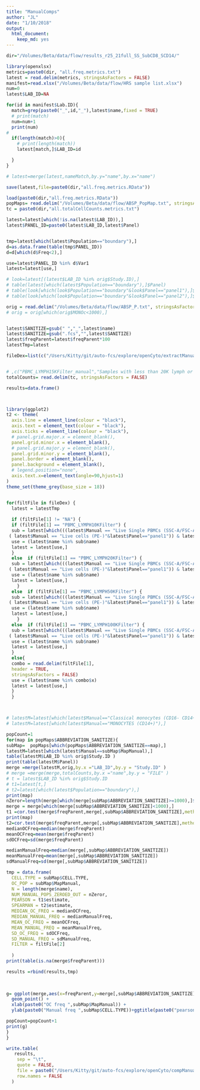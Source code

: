 ```yaml
---
title: "ManualComps"
author: "JL"
date: "1/10/2018"
output: 
  html_document: 
    keep_md: yes
---
```

```r
dir="/Volumes/Beta/data/flow/results_r25_21full_SS_SubCD8_SCD14/"
```

```r
library(openxlsx)
metrics=paste0(dir, "all.freq.metrics.txt")
latest = read.delim(metrics, stringsAsFactors = FALSE)
manifest=read.xlsx("/Volumes/Beta/data/flow/HRS sample list.xlsx")
num=0
latest$LAB_ID=NA

for(id in manifest$Lab.ID){
  match=grep(paste0("_",id,"_"),latest$name,fixed = TRUE)
  # print(match)
  num=num+1
  print(num)
# 
  if(length(match)>0){
    # print(length(match))
    latest[match,]$LAB_ID=id

  }
}

# latest=merge(latest,nameMatch,by.y="name",by.x="name")

save(latest,file=paste0(dir,"all.freq.metrics.RData"))

```


```r
load(paste0(dir,"all.freq.metrics.RData"))
popMaps= read.delim("/Volumes/Beta/data/flow/ABSP_PopMap.txt", stringsAsFactors = FALSE)
tc = paste0(dir,"all.totalCellCounts.metrics.txt")

latest=latest[which(!is.na(latest$LAB_ID)),]
latest$PANEL_ID=paste0(latest$LAB_ID,latest$Panel)


tmp=latest[which(latest$Population=="boundary"),]
d=as.data.frame(table(tmp$PANEL_ID))
d=d[which(d$Freq<2),]

use=latest$PANEL_ID %in% d$Var1
latest=latest[use,]

# look=latest[(latest$LAB_ID %in% orig$Study.ID),]
# table(latest[which(latest$Population=="boundary"),]$Panel)
# table(look[which(look$Population=="boundary"&look$Panel=="panel1"),]$Panel)
# table(look[which(look$Population=="boundary"&look$Panel=="panel2"),]$Panel)

orig = read.delim("/Volumes/Beta/data/flow/ABSP_P.txt", stringsAsFactors = FALSE)
# orig = orig[which(orig$MONOc<1000),]


latest$SANITIZE=gsub(" ","_",latest$name)
latest$SANITIZE=gsub(".fcs","",latest$SANITIZE)
latest$freqParent=latest$freqParent*100
latestTmp=latest

fileDex=list(c("/Users/Kitty/git/auto-fcs/explore/openCyto/extractManualComp/manualUse.100.txt","100 randomly selected P1-P2 matched samples without abnormal/bad/manual annotatons"),c("/Users/Kitty/git/auto-fcs/explore/openCyto/extractManualComp/manualUse.txt","All P1-P2 matched samples  without abnormal/bad/manual annotatons"),c("PBMC_LYMPH10KFilter","Samples with less than 10K lymph or 10K PBMC (in OC) are excluded"),c("PBMC_LYMPH20KFilter","Samples with less than 20K lymph or 20K PBMC (in OC) are excluded"),c("PBMC_LYMPH50KFilter","Samples with less than 50K lymph or 50K PBMC (in OC) are excluded"),c("PBMC_LYMPH100KFilter","Samples with less than 100K lymph or 100K PBMC (in OC) are excluded"),c("NA","All samples"))


# ,c("PBMC_LYMPH15KFilter_manual","Samples with less than 20K lymph or 20K PBMC (in OC) are excluded"),
totalCounts= read.delim(tc, stringsAsFactors = FALSE)

results=data.frame()



library(ggplot2)
t2 <- theme(
  axis.line = element_line(colour = "black"),
  axis.text = element_text(colour = "black"),
  axis.ticks = element_line(colour = "black"),
  # panel.grid.major.x = element_blank(),
  panel.grid.minor.x = element_blank(),
  # panel.grid.major.y = element_blank(),
  panel.grid.minor.y = element_blank(),
  panel.border = element_blank(),
  panel.background = element_blank(),
  # legend.position="none",
  axis.text.x=element_text(angle=90,hjust=1)
)
theme_set(theme_grey(base_size = 18)) 


for(filtFile in fileDex) {
  latest = latestTmp
  
  if (filtFile[1] != "NA") {
  if (filtFile[1] == "PBMC_LYMPH10KFilter") {
  sub = latest[which(((latest$Manual == "Live Single PBMCs (SSC-A/FSC-A)"&latest$Panel=="panel2") |
 ( latest$Manual == "Live cells (PE-)"&latest$Panel=="panel1")) & latest$Count >= 10000), ]
  use = (latest$name %in% sub$name)
  latest = latest[use,]
  }
  else  if (filtFile[1] == "PBMC_LYMPH20KFilter") {
  sub = latest[which(((latest$Manual == "Live Single PBMCs (SSC-A/FSC-A)"&latest$Panel=="panel2") |
 ( latest$Manual == "Live cells (PE-)"&latest$Panel=="panel1")) & latest$Count >= 20000), ]
  use = (latest$name %in% sub$name)
  latest = latest[use,]
    } 
  else  if (filtFile[1] == "PBMC_LYMPH50KFilter") {
  sub = latest[which(((latest$Manual == "Live Single PBMCs (SSC-A/FSC-A)"&latest$Panel=="panel2") |
 ( latest$Manual == "Live cells (PE-)"&latest$Panel=="panel1")) & latest$Count >= 50000), ]
  use = (latest$name %in% sub$name)
  latest = latest[use,]
    } 
  else  if (filtFile[1] == "PBMC_LYMPH100KFilter") {
  sub = latest[which(((latest$Manual == "Live Single PBMCs (SSC-A/FSC-A)"&latest$Panel=="panel2") |
 ( latest$Manual == "Live cells (PE-)"&latest$Panel=="panel1")) & latest$Count >= 100000), ]
  use = (latest$name %in% sub$name)
  latest = latest[use,]
  } 
  else{
  combo = read.delim(filtFile[1],
  header = TRUE,
  stringsAsFactors = FALSE)
  use = (latest$name %in% combo$x)
  latest = latest[use,]
  }
  }



# latestM=latest[which(latest$Manual=="Classical monocytes (CD16- CD14+)"),]
# latestM=latest[which(latest$Manual=="MONOCYTES (CD14+)"),]

popCount=1
for(map in popMaps$ABBREVIATION_SANITIZE){
subMap=  popMaps[which(popMaps$ABBREVIATION_SANITIZE==map),]
latestM=latest[which(latest$Manual==subMap$MapManual),]
table(latestM$LAB_ID %in% orig$Study.ID )
print(table(latestM$Panel))
merge =merge(latestM,orig,by.x ="LAB_ID",by.y = "Study.ID" )
# merge =merge(merge,totalCounts,by.x ="name",by.y = "FILE" )
# t = latest$LAB_ID %in% orig$Study.ID
# t1=latest[t,]
# t2=latest[which(latest$Population=="boundary"),]
print(map)
nZeror=length(merge[which(merge[subMap$ABBREVIATION_SANITIZE]>=1000),]$name)
merge = merge[which(merge[subMap$ABBREVIATION_SANITIZE]<1000),]
t1 =cor.test(merge$freqParent,merge[,subMap$ABBREVIATION_SANITIZE],method = "pearson")
print(map)
t2=cor.test(merge$freqParent,merge[,subMap$ABBREVIATION_SANITIZE],method = "spearman")
medianOCFreq=median(merge$freqParent)
meanOCFreq=mean(merge$freqParent)
sdOCFreq=sd(merge$freqParent)

medianManualFreq=median(merge[,subMap$ABBREVIATION_SANITIZE])
meanManualFreq=mean(merge[,subMap$ABBREVIATION_SANITIZE])
sdManualFreq=sd(merge[,subMap$ABBREVIATION_SANITIZE])

tmp = data.frame(
  CELL.TYPE = subMap$CELL.TYPE,
  OC_POP = subMap$MapManual,
  N = length(merge$name),
  NUM_MANUAL_POPS_ZEROED_OUT = nZeror,
  PEARSON = t1$estimate,
  SPEARMAN = t2$estimate,
  MEDIAN_OC_FREQ = medianOCFreq,
  MEDIAN_MANUAL_FREQ = medianManualFreq,
  MEAN_OC_FREQ = meanOCFreq,
  MEAN_MANUAL_FREQ = meanManualFreq,
  SD_OC_FREQ = sdOCFreq,
  SD_MANUAL_FREQ = sdManualFreq,
  FILTER = filtFile[2]
  
  )
print(table(is.na(merge$freqParent)))

results =rbind(results,tmp)
  

  
g= ggplot(merge,aes(x=freqParent,y=merge[,subMap$ABBREVIATION_SANITIZE])) +
  geom_point() +
  xlab(paste0("OC freq ",subMap$MapManual)) +
  ylab(paste0("Manual freq ",subMap$CELL.TYPE))+ggtitle(paste0("pearson = ",t1$estimate, "\n spearman = ", t2$estimate, "\nn=",length(merge$name),", Population Number =",popCount ))

popCount=popCount+1
print(g)
}
}

write.table(
   results,
    sep = "\t",
    quote = FALSE,
    file = paste0("/Users/Kitty/git/auto-fcs/explore/openCyto/compManual/","correlationResults.txt"),
    row.names = FALSE
  )  



```
